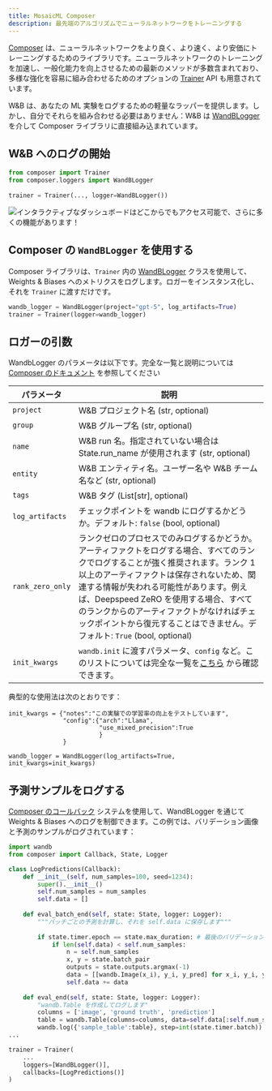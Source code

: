```yaml
---
title: MosaicML Composer
description: 最先端のアルゴリズムでニューラルネットワークをトレーニングする
---
```


<Card title="Try in Colab" href="https://github.com/wandb/examples/blob/master/colabs/mosaicml/MosaicML_Composer_and_wandb.ipynb" icon="python"/>

[Composer](https://github.com/mosaicml/composer) は、ニューラルネットワークをより良く、より速く、より安価にトレーニングするためのライブラリです。ニューラルネットワークのトレーニングを加速し、一般化能力を向上させるための最新のメソッドが多数含まれており、多様な強化を容易に組み合わせるためのオプションの [Trainer](https://docs.mosaicml.com/projects/composer/en/stable/trainer/using_the_trainer.html) API も用意されています。

W&B は、あなたの ML 実験をログするための軽量なラッパーを提供します。しかし、自分でそれらを組み合わせる必要はありません：W&B は [WandBLogger](https://docs.mosaicml.com/projects/composer/en/stable/trainer/file_uploading.html#weights-biases-artifacts) を介して Composer ライブラリに直接組み込まれています。

## W&B へのログの開始

```python
from composer import Trainer
from composer.loggers import WandBLogger
﻿
trainer = Trainer(..., logger=WandBLogger())
```

<Frame>
    <img src="/images/integrations/n6P7K4M.gif" alt="インタラクティブなダッシュボードはどこからでもアクセス可能で、さらに多くの機能があります！"  />
</Frame>

## Composer の `WandBLogger` を使用する

Composer ライブラリは、`Trainer` 内の [WandBLogger](https://docs.mosaicml.com/projects/composer/en/stable/trainer/file_uploading.html#weights-biases-artifacts) クラスを使用して、Weights & Biases へのメトリクスをログします。ロガーをインスタンス化し、それを `Trainer` に渡すだけです。

```python
wandb_logger = WandBLogger(project="gpt-5", log_artifacts=True)
trainer = Trainer(logger=wandb_logger)
```

## ロガーの引数

WandbLogger のパラメータは以下です。完全な一覧と説明については [Composer のドキュメント](https://docs.mosaicml.com/projects/composer/en/stable/api_reference/generated/composer.loggers.WandBLogger.html) を参照してください

| パラメータ                       | 説明                                                                                                                                                                                                                                                                                                                                                              |
| ------------------------------- | ------------------------------------------------------------------------------------------------------------------------------------------------------------------------------------------------------------------------------------------------------------------------------------------------------------------------------------------------------------------------ |
| `project`                 | W&B プロジェクト名 (str, optional)
| `group`                   | W&B グループ名 (str, optional)
| `name`                   |  W&B run 名。指定されていない場合は State.run_name が使用されます (str, optional)
| `entity`                   | W&B エンティティ名。ユーザー名や W&B チーム名など (str, optional)
| `tags`                   | W&B タグ (List[str], optional)
| `log_artifacts`                 | チェックポイントを wandb にログするかどうか。デフォルト: `false` (bool, optional)|
| `rank_zero_only`         | ランクゼロのプロセスでのみログするかどうか。アーティファクトをログする場合、すべてのランクでログすることが強く推奨されます。ランク 1 以上のアーティファクトは保存されないため、関連する情報が失われる可能性があります。例えば、Deepspeed ZeRO を使用する場合、すべてのランクからのアーティファクトがなければチェックポイントから復元することはできません。デフォルト: `True` (bool, optional)
| `init_kwargs`                   | `wandb.init` に渡すパラメータ、`config` など。このリストについては完全な一覧を[こちら](/ja/models/ref/python/init) から確認できます。                                                                                                                                                                                   

典型的な使用法は次のとおりです：

```
init_kwargs = {"notes":"この実験での学習率の向上をテストしています", 
               "config":{"arch":"Llama",
                         "use_mixed_precision":True
                         }
               }

wandb_logger = WandBLogger(log_artifacts=True, init_kwargs=init_kwargs)
```

## 予測サンプルをログする

[Composer のコールバック](https://docs.mosaicml.com/projects/composer/en/stable/trainer/callbacks.html) システムを使用して、WandBLogger を通じて Weights & Biases へのログを制御できます。この例では、バリデーション画像と予測のサンプルがログされています：

```python
import wandb
from composer import Callback, State, Logger

class LogPredictions(Callback):
    def __init__(self, num_samples=100, seed=1234):
        super().__init__()
        self.num_samples = num_samples
        self.data = []
        
    def eval_batch_end(self, state: State, logger: Logger):
        """バッチごとの予測を計算し、それを self.data に保存します"""
        
        if state.timer.epoch == state.max_duration: # 最後のバリデーションエポックで
            if len(self.data) < self.num_samples:
                n = self.num_samples
                x, y = state.batch_pair
                outputs = state.outputs.argmax(-1)
                data = [[wandb.Image(x_i), y_i, y_pred] for x_i, y_i, y_pred in list(zip(x[:n], y[:n], outputs[:n]))]
                self.data += data
            
    def eval_end(self, state: State, logger: Logger):
        "wandb.Table を作成してログします"
        columns = ['image', 'ground truth', 'prediction']
        table = wandb.Table(columns=columns, data=self.data[:self.num_samples])
        wandb.log({'sample_table':table}, step=int(state.timer.batch))         
...

trainer = Trainer(
    ...
    loggers=[WandBLogger()],
    callbacks=[LogPredictions()]
)
```